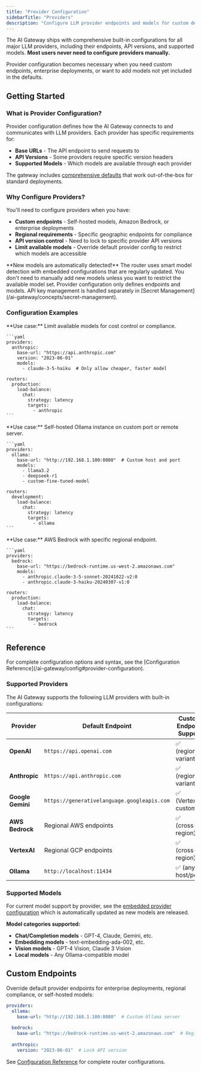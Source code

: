 ```yaml
---
title: "Provider Configuration"
sidebarTitle: "Providers"
description: "Configure LLM provider endpoints and models for custom deployments"
---
```


The AI Gateway ships with comprehensive built-in configurations for all major LLM providers, including their endpoints, API versions, and supported models. **Most users never need to configure providers manually.**

Provider configuration becomes necessary when you need custom endpoints, enterprise deployments, or want to add models not yet included in the defaults.

## Getting Started

### What is Provider Configuration?

Provider configuration defines how the AI Gateway connects to and communicates with LLM providers. Each provider has specific requirements for:
- **Base URLs** - The API endpoint to send requests to
- **API Versions** - Some providers require specific version headers
- **Supported Models** - Which models are available through each provider

The gateway includes [comprehensive defaults](https://github.com/Helicone/helicone-router/blob/main/llm-proxy/config/embedded/providers.yaml) that work out-of-the-box for standard deployments.

### Why Configure Providers?

You'll need to configure providers when you have:
- **Custom endpoints** - Self-hosted models, Amazon Bedrock, or enterprise deployments
- **Regional requirements** - Specific geographic endpoints for compliance
- **API version control** - Need to lock to specific provider API versions
- **Limit available models** - Override default provider config to restrict which models are accessible

<Note>
  **New models are automatically detected!** The router uses smart model detection with embedded configurations that are regularly updated. You don't need to manually add new models unless you want to restrict the available model set.
</Note>

<Note>
  Provider configuration only defines endpoints and models. API key management is handled separately in [Secret Management](/ai-gateway/concepts/secret-management).
</Note>

### Configuration Examples

<Tabs>
  <Tab title="Restricted Models - Limited Access">
    **Use case:** Limit available models for cost control or compliance.

    ```yaml
    providers:
      anthropic:
        base-url: "https://api.anthropic.com" 
        version: "2023-06-01"
        models:
          - claude-3-5-haiku  # Only allow cheaper, faster model
    
    routers:
      production:
        load-balance:
          chat:
            strategy: latency
            targets:
              - anthropic
    ```
  </Tab>

  <Tab title="Local Ollama - Custom Endpoint">
    **Use case:** Self-hosted Ollama instance on custom port or remote server.

    ```yaml
    providers:
      ollama:
        base-url: "http://192.168.1.100:8080"  # Custom host and port
        models:
          - llama3.2
          - deepseek-r1
          - custom-fine-tuned-model
    
    routers:
      development:
        load-balance:
          chat:
            strategy: latency
            targets:
              - ollama
    ```
  </Tab>

  <Tab title="AWS Bedrock - Regional Endpoint">
    **Use case:** AWS Bedrock with specific regional endpoint.

    ```yaml
    providers:
      bedrock:
        base-url: "https://bedrock-runtime.us-west-2.amazonaws.com"
        models:
          - anthropic.claude-3-5-sonnet-20241022-v2:0
          - anthropic.claude-3-haiku-20240307-v1:0
    
    routers:
      production:
        load-balance:
          chat:
            strategy: latency
            targets:
              - bedrock
    ```
  </Tab>
</Tabs>

## Reference
<Note>
  For complete configuration options and syntax, see the [Configuration Reference](/ai-gateway/config#provider-configuration).
</Note>

### Supported Providers

The AI Gateway supports the following LLM providers with built-in configurations:

| Provider         | Default Endpoint                          | Custom Endpoint Support |
| ---------------- | ----------------------------------------- | ----------------------- |
| **OpenAI**       | `https://api.openai.com`                 | ✅ (regional variants)      |
| **Anthropic**    | `https://api.anthropic.com`              | ✅ (regional variants)  |
| **Google Gemini** | `https://generativelanguage.googleapis.com` | ✅ (VertexAI, custom)   |
| **AWS Bedrock**  | Regional AWS endpoints                    | ✅ (cross-region)       |
| **VertexAI**     | Regional GCP endpoints                    | ✅ (cross-region)       |
| **Ollama**       | `http://localhost:11434`                 | ✅ (any host/port)      |

### Supported Models

For current model support by provider, see the [embedded provider configuration](https://github.com/Helicone/helicone-router/blob/main/llm-proxy/config/embedded/providers.yaml) which is automatically updated as new models are released.

**Model categories supported:**
- **Chat/Completion models** - GPT-4, Claude, Gemini, etc.
- **Embedding models** - text-embedding-ada-002, etc.
- **Vision models** - GPT-4 Vision, Claude 3 Vision
- **Local models** - Any Ollama-compatible model

## Custom Endpoints

Override default provider endpoints for enterprise deployments, regional compliance, or self-hosted models:

```yaml
providers:
  ollama:
    base-url: "http://192.168.1.100:8080"  # Custom Ollama server
  
  bedrock:
    base-url: "https://bedrock-runtime.us-west-2.amazonaws.com"  # Regional AWS endpoint
  
  anthropic:
    version: "2023-06-01"  # Lock API version
```

See [Configuration Reference](/ai-gateway/config#provider-configuration) for complete router configurations.